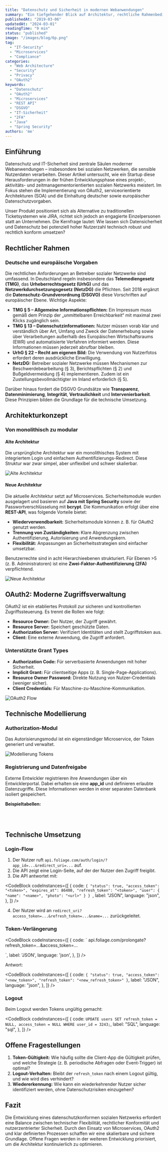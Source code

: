 ```yaml
---
title: "Datenschutz und Sicherheit in modernen Webanwendungen"
summary: "Ein tiefgehender Blick auf Architektur, rechtliche Rahmenbedingungen und Sicherheitsmechanismen wie OAuth2, die beim Aufbau eines datenschutzkonformen sozialen Netzwerks zum Einsatz kommen."
publishedAt: "2019-03-06"
updatedAt: "2024-03-01"
readingTime: "9 min"
status: "published"
image: "/images/blog/6p.png"
tag:
  - "IT-Security"
  - "Microservices"
  - "Compliance"
categories:
  - "Web Architecture"
  - "Security"
  - "Privacy"
  - "OAuth2"
keywords:
  - "Datenschutz"
  - "OAuth2"
  - "Microservices"
  - "REST API"
  - "DSGVO"
  - "IT-Sicherheit"
  - "2FA"
  - "Java"
  - "Spring Security"
authors: 'me'
---
```


## Einführung

Datenschutz und IT-Sicherheit sind zentrale Säulen moderner Webanwendungen – insbesondere bei sozialen Netzwerken, die sensible Nutzerdaten verarbeiten. Dieser Artikel untersucht, wie ein Startup diese Herausforderungen in der frühen Entwicklungsphase eines projekt-, aktivitäts- und
zeitmanagementorientierten sozialen Netzwerks meistert. Im Fokus stehen die Implementierung von OAuth2, serviceorientierte Architekturen (SOA) und die Einhaltung deutscher sowie europäischer Datenschutzvorgaben.

Unser Produkt positioniert sich als Alternative zu traditionellen Ticketsystemen wie JIRA, richtet sich jedoch an engagierte Einzelpersonen statt an Unternehmen. Die Kernfrage lautet: Wie lassen sich Datensicherheit und Datenschutz bei potenziell hoher Nutzerzahl technisch robust und rechtlich
konform umsetzen?

## Rechtlicher Rahmen

### Deutsche und europäische Vorgaben

Die rechtlichen Anforderungen an Betreiber sozialer Netzwerke sind umfassend. In Deutschland regeln insbesondere das **Telemediengesetz (TMG)**, das **Urheberrechtsgesetz (UrhG)** und das **Netzwerkdurchsetzungsgesetz (NetzDG)** die Pflichten. Seit 2018 ergänzt die **Datenschutz-Grundverordnung
(DSGVO)** diese Vorschriften auf europäischer Ebene. Wichtige Aspekte:

- **TMG § 5 – Allgemeine Informationspflichten:** Ein Impressum muss gemäß dem Prinzip der „unmittelbaren Erreichbarkeit“ mit maximal zwei Klicks zugänglich sein.
- **TMG § 13 – Datenschutzinformationen:** Nutzer müssen vorab klar und verständlich über Art, Umfang und Zweck der Datenerhebung sowie über Verarbeitungen außerhalb des Europäischen Wirtschaftsraums (EWR) und automatisierte Verfahren informiert werden. Diese Informationen müssen jederzeit
  abrufbar bleiben.
- **UrhG § 22 – Recht am eigenen Bild:** Die Verwendung von Nutzerfotos erfordert deren ausdrückliche Einwilligung.
- **NetzDG:** Betreiber sozialer Netzwerke müssen Mechanismen zur Beschwerdebearbeitung (§ 3), Berichtspflichten (§ 2) und Bußgeldvermeidung (§ 4) implementieren. Zudem ist ein Zustellungsbevollmächtigter im Inland erforderlich (§ 5).

Darüber hinaus fordert die DSGVO Grundsätze wie **Transparenz**, **Datenminimierung**, **Integrität**, **Vertraulichkeit** und **Intervenierbarkeit**. Diese Prinzipien bilden die Grundlage für die technische Umsetzung.

## Architekturkonzept

### Von monolithisch zu modular

#### Alte Architektur

Die ursprüngliche Architektur war ein monolithisches System mit integriertem Login und einfachem Authentifizierungs-Redirect. Diese Struktur war zwar simpel, aber unflexibel und schwer skalierbar.

![Alte Architektur](/images/foliage/archit_konzept_old.png)

#### Neue Architektur

Die aktuelle Architektur setzt auf Microservices. Sicherheitsmodule wurden ausgelagert und basieren auf **Java mit Spring Security** sowie der Passwortverschlüsselung mit **bcrypt**. Die Kommunikation erfolgt über eine **REST-API**, was folgende Vorteile bietet:

- **Wiederverwendbarkeit:** Sicherheitsmodule können z. B. für OAuth2 genutzt werden.
- **Trennung von Zuständigkeiten:** Klare Abgrenzung zwischen Authentifizierung, Autorisierung und Anwendungskern.
- **Flexibilität:** Anpassungen an Sicherheitsstrategien sind einfacher umsetzbar.

Benutzerrechte sind in acht Hierarchieebenen strukturiert. Für Ebenen >5 (z. B. Administratoren) ist eine **Zwei-Faktor-Authentifizierung (2FA)** verpflichtend.

![Neue Architektur](/images/foliage/archit_konzept_new.png)

## OAuth2: Moderne Zugriffsverwaltung

OAuth2 ist ein etabliertes Protokoll zur sicheren und kontrollierten Zugriffssteuerung. Es trennt die Rollen wie folgt:

- **Resource Owner:** Der Nutzer, der Zugriff gewährt.
- **Resource Server:** Speichert geschützte Daten.
- **Authorization Server:** Verifiziert Identitäten und stellt Zugriffstoken aus.
- **Client:** Eine externe Anwendung, die Zugriff anfordert.

### Unterstützte Grant Types

- **Authorization Code:** Für serverbasierte Anwendungen mit hoher Sicherheit.
- **Implicit Grant:** Für clientseitige Apps (z. B. Single-Page-Applications).
- **Resource Owner Password:** Direkte Nutzung von Nutzer-Credentials (weniger sicher).
- **Client Credentials:** Für Maschine-zu-Maschine-Kommunikation.

![OAuth2 Flow](/images/foliage/OAuth2.jpg)

## Technische Modellierung

### Authorization-Modul

Das Autorisierungsmodul ist ein eigenständiger Microservice, der Token generiert und verwaltet.

![Modellierung Tokens](/images/foliage/tokens.png)

### Registrierung und Datenfreigabe

Externe Entwickler registrieren ihre Anwendungen über ein Entwicklerportal. Dabei erhalten sie eine **app_id** und definieren erlaubte Datenzugriffe. Diese Informationen werden in einer separaten Datenbank isoliert gespeichert.

**Beispieltabellen:**

<Table
  data={{
    headers: [
      { key: "app_id", content: "app_id" },
      { key: "app_name", content: "app_name" },
      { key: "reg_at", content: "reg_at" },
    ],
    rows: [
      ["5235", "Google", "1542283375879"],
      ["2340", "THB", "1542283400585"],
      ["4327", "Facebook", "1542283400481"],
      ["3299", "foliage", "1542283430509"],
    ],
  }}
/>

<Table
  data={{
    headers: [
      { key: "app_id", content: "app_id" },
      { key: "data_id", content: "data_id" },
    ],
    rows: [
      ["3299", "1"],
      ["3299", "2"],
      ["3299", "3"],
      ["4327", "1"],
    ],
  }}
/>

<Table
  data={{
    headers: [
      { key: "data_id", content: "data_id" },
      { key: "data_name", content: "data_name" },
    ],
    rows: [
      ["1", "firstname"],
      ["2", "lastname"],
      ["3", "photos"],
      ["4", "friends"],
    ],
  }}
/>

<Table
  data={{
    headers: [
      { key: "app_id", content: "app_id" },
      { key: "user_id", content: "user_id" },
      { key: "access_token", content: "access_token" },
      { key: "refresh_token", content: "refresh_token" },
      { key: "expires_at", content: "expires_at" },
    ],
    rows: [
      ["3299", "3243", "NKFJD6FSK3", "dsdcGJHG6_D", "154228324235"],
      ["3299", "5432", "SDKBKj7HK", "DBJhBU7gi7", "1542283400235"],
      ["2348", "23445", "KFVNKJnkJ78g", "SBJbjs6sgvV", "1542283400523"],
    ],
  }}
/>

## Technische Umsetzung

### Login-Flow

1. Der Nutzer ruft `api.foliage.com/auth/login/?app_id=...&redirect_uri=...` auf.
2. Die API zeigt eine Login-Seite, auf der der Nutzer den Zugriff freigibt.
3. Die API antwortet mit:

<CodeBlock
  codeInstances={[
    {
      code: `{
  "status": true,
  "access_token": "<token>",
  "expires_at": 86400,
  "refresh_token": "<token>",
  "user": {
    "name": "<name>",
    "photo": "<url>"
  }
}
`,
      label: "JSON",
      language: "json",
    },
  ]}
/>

4. Der Nutzer wird an `redirect_uri?access_token=...&refresh_token=...&name=...` zurückgeleitet.

### Token-Verlängerung

<CodeBlock
  codeInstances={[
    {
      code: `
api.foliage.com/prolongate?refresh_token=...&access_token=...

`,
label: 'JSON',
language: 'json',
},
]}
/>

Antwort:

<CodeBlock
  codeInstances={[
    {
      code: ` {
  "status": true,
  "access_token": "<new_token>",
  "refresh_token": "<new_refresh_token>"
}
`,
      label: "JSON",
      language: "json",
    },
  ]}
/>

### Logout

Beim Logout werden Tokens ungültig gemacht:

<CodeBlock
  codeInstances={[
    {
      code: `UPDATE users SET refresh_token = NULL, access_token = NULL WHERE user_id = 3243;`,
      label: "SQL",
      language: "sql",
    },
  ]}
/>

## Offene Fragestellungen

1. **Token-Gültigkeit:** Wie häufig sollte die Client-App die Gültigkeit prüfen, und welche Strategie (z. B. periodische Abfragen oder Event-Trigger) ist optimal?
2. **Logout-Verhalten:** Bleibt der `refresh_token` nach einem Logout gültig, und wie wird dies verhindert?
3. **Wiedererkennung:** Wie kann ein wiederkehrender Nutzer sicher identifiziert werden, ohne Datenschutzrisiken einzugehen?

## Fazit

Die Entwicklung eines datenschutzkonformen sozialen Netzwerks erfordert eine Balance zwischen technischer Flexibilität, rechtlicher Konformität und nutzerzentrierter Sicherheit. Durch den Einsatz von Microservices, OAuth2 und klar definierten Prozessen schaffen wir eine skalierbare und sichere
Grundlage. Offene Fragen werden in der weiteren Entwicklung priorisiert, um die Architektur kontinuierlich zu optimieren.
